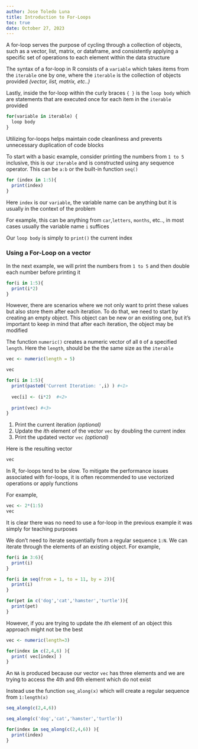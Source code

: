 ```yaml
---
author: Jose Toledo Luna
title: Introduction to For-Loops
toc: true
date: October 27, 2023
---
```



A for-loop serves the purpose of cycling through a collection of objects, such as a vector, list, matrix, or dataframe, and consistently applying a specific set of operations to each element within the data structure


The syntax of a for-loop in R consists of a `variable` which takes items from the `iterable` one by one, where the `iterable` is the collection of objects provided *(vector, list, matrix, etc..)*

Lastly, inside the for-loop within the curly braces `{ }` is the `loop body` which are statements that are executed once for each item in the `iterable` provided

```r
for(variable in iterable) {
  loop body
}
```


Utilizing for-loops helps maintain code cleanliness and prevents unnecessary duplication of code blocks



To start with a basic example, consider printing the numbers from `1 to 5` inclusive, this is our `iterable` and is constructed using any sequence operator. This can be `a:b` or the built-in function `seq()`


```r
for (index in 1:5){
  print(index)
}
```


Here `index` is our `variable`, the variable name can be anything but it is usually in the context of the problem


For example, this can be anything from `car`,`letters`, `months`, etc.., in most cases usually the variable name `i` suffices 

Our `loop body` is simply to `print()` the current index


### Using a For-Loop on a vector


In the next example, we will print the numbers from `1 to 5` and then double each number before printing it

```r
for(i in 1:5){
  print(i*2)
}
```



However, there are scenarios where we not only want to print these values but also store them after each iteration. To do that, we need to start by creating an empty object. This object can be new or an existing one, but it's important to keep in mind that after each iteration, the object may be modified


The function `numeric()` creates a numeric vector of all `0` of a specified `length`. Here the `length`, should be the the same size as the `iterable`

```r
vec <- numeric(length = 5)
```

```r
vec
```


```r
for(i in 1:5){
  print(paste0('Current Iteration: ',i) ) #<1>
  
  vec[i] <- (i*2)  #<2>
  
  print(vec) #<3>
}
```
1. Print the current iteration *(optional)*
2. Update the $i$th element of the vector `vec` by doubling the current index
3. Print the updated vector `vec` *(optional)*


Here is the resulting vector

```r
vec
```

:::callout-warning
In R, for-loops tend to be slow. To mitigate the performance issues associated with for-loops, it is often recommended to use vectorized operations or apply functions
:::


For example, 

```r
vec <- 2*(1:5)
vec
```

It is clear there was no need to use a for-loop in the previous example it was simply for teaching purposes

We don't need to iterate sequentially from a regular sequence `1:N`. We can iterate through the elements of an existing object. For example,

```r
for(i in 3:6){
  print(i)
}
```


```r
for(i in seq(from = 1, to = 11, by = 2)){
  print(i)
}
```


```r
for(pet in c('dog','cat','hamster','turtle')){
  print(pet)
}
```


However, if you are trying to update the $i$th element of an object this approach might not be the best

```r
vec <- numeric(length=3)

for(index in c(2,4,6) ){
  print( vec[index] )
}
```

An `NA` is produced because our vector `vec` has three elements and we are trying to access the 4th and 6th element which do not exist 

Instead use the function `seq_along(x)` which will create a regular sequence from `1:length(x)`

```r
seq_along(c(2,4,6))
```

```r
seq_along(c('dog','cat','hamster','turtle'))
```


```r
for(index in seq_along(c(2,4,6)) ){
  print(index)
}
```

